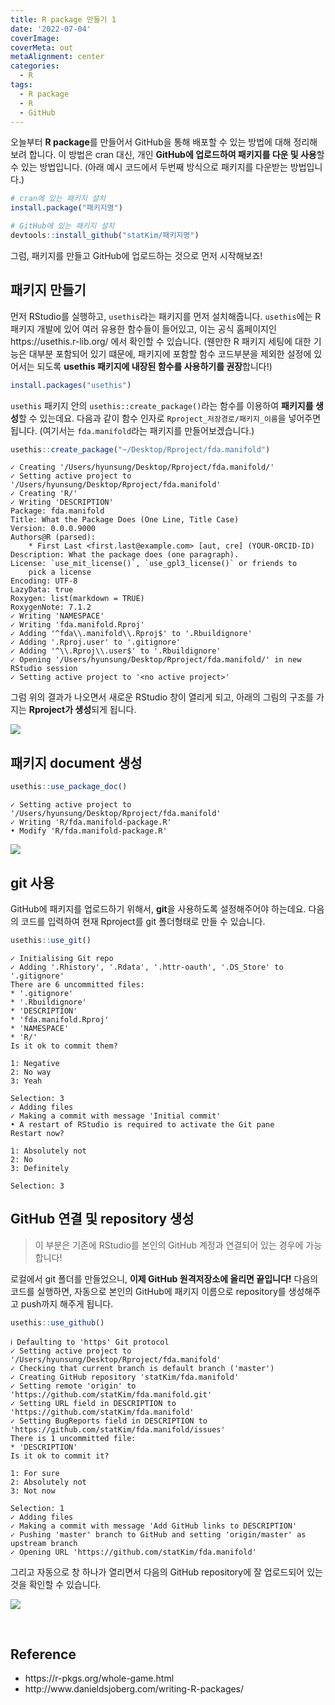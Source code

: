 ```yaml
---
title: R package 만들기 1
date: '2022-07-04'
coverImage: 
coverMeta: out
metaAlignment: center
categories:
  - R
tags:
  - R package
  - R
  - GitHub
---
```




오늘부터 **R package**를 만들어서 GitHub을 통해 배포할 수 있는 방법에 대해 정리해보려 합니다.
이 방법은 cran 대신, 개인 **GitHub에 업로드하여 패키지를 다운 및 사용**할 수 있는 방법입니다. (아래 예시 코드에서 두번째 방식으로 패키지를 다운받는 방법입니다.)
```r
# cran에 있는 패키지 설치
install.package("패키지명")

# GitHub에 있는 패키지 설치
devtools::install_github("statKim/패키지명")
```

그럼, 패키지를 만들고 GitHub에 업로드하는 것으로 먼저 시작해보죠!


## 패키지 만들기
먼저 RStudio를 실행하고, `usethis`라는 패키지를 먼저 설치해줍니다. 
`usethis`에는 R 패키지 개발에 있어 여러 유용한 함수들이 들어있고, 이는 공식 홈페이지인 https://usethis.r-lib.org/ 에서 확인할 수 있습니다.
(웬만한 R 패키지 세팅에 대한 기능은 대부분 포함되어 있기 떄문에, 패키지에 포함할 함수 코드부분을 제외한 설정에 있어서는 되도록 **usethis 패키지에 내장된 함수를 사용하기를 권장**합니다!)

```r
install.packages("usethis") 
```


`usethis` 패키지 안의 `usethis::create_package()`라는 함수를 이용하여 **패키지를 생성**할 수 있는데요.
다음과 같이 함수 인자로 `Rproject_저장경로/패키지_이름`을 넣어주면 됩니다. (여기서는 `fda.manifold`라는 패키지를 만들어보겠습니다.)
```r
usethis::create_package("~/Desktop/Rproject/fda.manifold")
```

```
✓ Creating '/Users/hyunsung/Desktop/Rproject/fda.manifold/'
✓ Setting active project to '/Users/hyunsung/Desktop/Rproject/fda.manifold'
✓ Creating 'R/'
✓ Writing 'DESCRIPTION'
Package: fda.manifold
Title: What the Package Does (One Line, Title Case)
Version: 0.0.0.9000
Authors@R (parsed):
    * First Last <first.last@example.com> [aut, cre] (YOUR-ORCID-ID)
Description: What the package does (one paragraph).
License: `use_mit_license()`, `use_gpl3_license()` or friends to
    pick a license
Encoding: UTF-8
LazyData: true
Roxygen: list(markdown = TRUE)
RoxygenNote: 7.1.2
✓ Writing 'NAMESPACE'
✓ Writing 'fda.manifold.Rproj'
✓ Adding '^fda\\.manifold\\.Rproj$' to '.Rbuildignore'
✓ Adding '.Rproj.user' to '.gitignore'
✓ Adding '^\\.Rproj\\.user$' to '.Rbuildignore'
✓ Opening '/Users/hyunsung/Desktop/Rproject/fda.manifold/' in new RStudio session
✓ Setting active project to '<no active project>'
```


그럼 위의 결과가 나오면서 새로운 RStudio 창이 열리게 되고, 아래의 그림의 구조를 가지는 **Rproject가 생성**되게 됩니다.

![](/img/Rpackage_1/create_package.png)



## 패키지 document 생성

```r
usethis::use_package_doc()
```

```
✓ Setting active project to '/Users/hyunsung/Desktop/Rproject/fda.manifold'
✓ Writing 'R/fda.manifold-package.R'
• Modify 'R/fda.manifold-package.R'
```

![](/img/Rpackage_1/create_document.png)



## git 사용
GitHub에 패키지를 업로드하기 위해서, **git**을 사용하도록 설정해주어야 하는데요.
다음의 코드를 입력하여 현재 Rproject를 git 폴더형태로 만들 수 있습니다.

```r
usethis::use_git()
```

```
✓ Initialising Git repo
✓ Adding '.Rhistory', '.Rdata', '.httr-oauth', '.DS_Store' to '.gitignore'
There are 6 uncommitted files:
* '.gitignore'
* '.Rbuildignore'
* 'DESCRIPTION'
* 'fda.manifold.Rproj'
* 'NAMESPACE'
* 'R/'
Is it ok to commit them?

1: Negative
2: No way
3: Yeah

Selection: 3
✓ Adding files
✓ Making a commit with message 'Initial commit'
• A restart of RStudio is required to activate the Git pane
Restart now?

1: Absolutely not
2: No
3: Definitely

Selection: 3
```

## GitHub 연결 및 repository 생성

> 이 부분은 기존에 RStudio를 본인의 GitHub 계정과 연결되어 있는 경우에 가능합니다!

로컬에서 git 폴더를 만들었으니, **이제 GitHub 원격저장소에 올리면 끝입니다!**
다음의 코드를 실행하면, 자동으로 본인의 GitHub에 패키지 이름으로 repository를 생성해주고 push까지 해주게 됩니다.

```r
usethis::use_github()
```

```
ℹ Defaulting to 'https' Git protocol
✓ Setting active project to '/Users/hyunsung/Desktop/Rproject/fda.manifold'
✓ Checking that current branch is default branch ('master')
✓ Creating GitHub repository 'statKim/fda.manifold'
✓ Setting remote 'origin' to 'https://github.com/statKim/fda.manifold.git'
✓ Setting URL field in DESCRIPTION to 'https://github.com/statKim/fda.manifold'
✓ Setting BugReports field in DESCRIPTION to 'https://github.com/statKim/fda.manifold/issues'
There is 1 uncommitted file:
* 'DESCRIPTION'
Is it ok to commit it?

1: For sure
2: Absolutely not
3: Not now

Selection: 1
✓ Adding files
✓ Making a commit with message 'Add GitHub links to DESCRIPTION'
✓ Pushing 'master' branch to GitHub and setting 'origin/master' as upstream branch
✓ Opening URL 'https://github.com/statKim/fda.manifold'
```

그리고 자동으로 창 하나가 열리면서 다음의 GitHub repository에 잘 업로드되어 있는 것을 확인할 수 있습니다.

![](/img/Rpackage_1/github_commit.png)



<br>

## Reference
- https://r-pkgs.org/whole-game.html
- http://www.danieldsjoberg.com/writing-R-packages/

